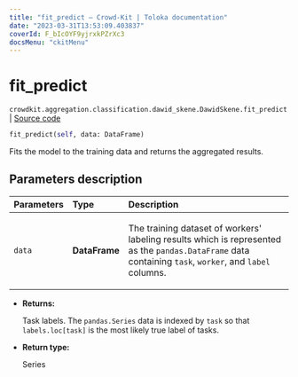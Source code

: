 ```yaml
---
title: "fit_predict — Crowd-Kit | Toloka documentation"
date: "2023-03-31T13:53:09.403837"
coverId: F_bIcOYF9yjrxkPZrXc3
docsMenu: "ckitMenu"
---
```


# fit_predict

`crowdkit.aggregation.classification.dawid_skene.DawidSkene.fit_predict` | [Source code](https://github.com/Toloka/crowd-kit/blob/v1.2.1/crowdkit/aggregation/classification/dawid_skene.py#L207)

```python
fit_predict(self, data: DataFrame)
```

Fits the model to the training data and returns the aggregated results.

## Parameters description

| Parameters | Type | Description |
| :----------| :----| :-----------|
`data`|**DataFrame**|<p>The training dataset of workers' labeling results which is represented as the `pandas.DataFrame` data containing `task`, `worker`, and `label` columns.</p>

* **Returns:**

  Task labels. The `pandas.Series` data is indexed by `task` so that `labels.loc[task]` is the most likely true label of tasks.

* **Return type:**

  Series